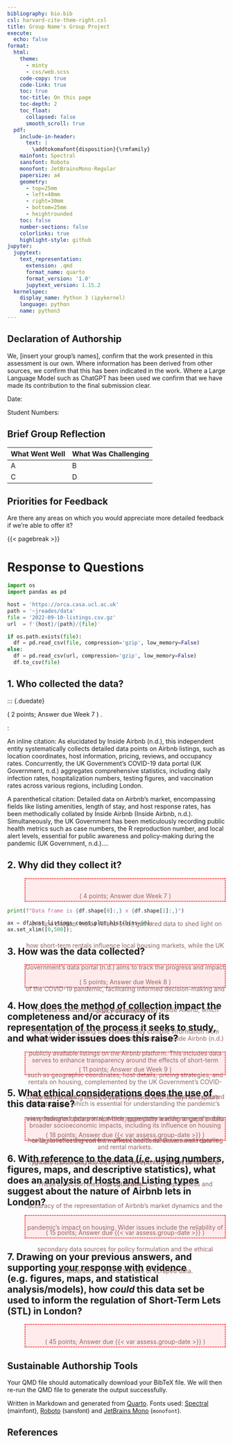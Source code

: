 ```yaml
---
bibliography: bio.bib
csl: harvard-cite-them-right.csl
title: Group Name's Group Project
execute:
  echo: false
format:
  html:
    theme:
      - minty
      - css/web.scss
    code-copy: true
    code-link: true
    toc: true
    toc-title: On this page
    toc-depth: 2
    toc_float:
      collapsed: false
      smooth_scroll: true
  pdf:
    include-in-header:
      text: |
        \addtokomafont{disposition}{\rmfamily}
    mainfont: Spectral
    sansfont: Roboto
    monofont: JetBrainsMono-Regular
    papersize: a4
    geometry:
      - top=25mm
      - left=40mm
      - right=30mm
      - bottom=25mm
      - heightrounded
    toc: false
    number-sections: false
    colorlinks: true
    highlight-style: github
jupyter:
  jupytext:
    text_representation:
      extension: .qmd
      format_name: quarto
      format_version: '1.0'
      jupytext_version: 1.15.2
  kernelspec:
    display_name: Python 3 (ipykernel)
    language: python
    name: python3
---
```


## Declaration of Authorship {.unnumbered .unlisted}

We, [insert your group's names], confirm that the work presented in this assessment is our own. Where information has been derived from other sources, we confirm that this has been indicated in the work. Where a Large Language Model such as ChatGPT has been used we confirm that we have made its contribution to the final submission clear.

Date:

Student Numbers: 

## Brief Group Reflection

| What Went Well | What Was Challenging |
| -------------- | -------------------- |
| A              | B                    |
| C              | D                    |

## Priorities for Feedback

Are there any areas on which you would appreciate more detailed feedback if we're able to offer it?

```{=html}
<style type="text/css">
.duedate {
  border: dotted 2px red; 
  background-color: rgb(255, 235, 235);
  height: 50px;
  line-height: 50px;
  margin-left: 40px;
  margin-right: 40px
  margin-top: 10px;
  margin-bottom: 10px;
  color: rgb(150,100,100);
  text-align: center;
}
</style>
```

{{< pagebreak >}}

# Response to Questions

```python
import os
import pandas as pd
```

```python
host = 'https://orca.casa.ucl.ac.uk'
path = '~jreades/data'
file = '2022-09-10-listings.csv.gz'
url  = f'{host}/{path}/{file}'

if os.path.exists(file):
  df = pd.read_csv(file, compression='gzip', low_memory=False)
else: 
  df = pd.read_csv(url, compression='gzip', low_memory=False)
  df.to_csv(file)
```

## 1. Who collected the data?

::: {.duedate}

( 2 points; Answer due Week 7 )
.

:

An inline citation: As elucidated by Inside Airbnb (n.d.), this independent entity systematically collects detailed data points on Airbnb listings, such as location coordinates, host information, pricing, reviews, and occupancy rates. Concurrently, the UK Government's COVID-19 data portal (UK Government, n.d.) aggregates comprehensive statistics, including daily infection rates, hospitalization numbers, testing figures, and vaccination rates across various regions, including London.

A parenthetical citation: Detailed data on Airbnb's market, encompassing fields like listing amenities, length of stay, and host response rates, has been methodically collated by Inside Airbnb (Inside Airbnb, n.d.). Simultaneously, the UK Government has been meticulously recording public health metrics such as case numbers, the R reproduction number, and local alert levels, essential for public awareness and policy-making during the pandemic (UK Government, n.d.).... 

## 2. Why did they collect it?

::: {.duedate}

( 4 points; Answer due Week 7 )


An inline citation: Inside Airbnb (n.d.) gathered data to shed light on how short-term rentals influence local housing markets, while the UK Government's data portal (n.d.) aims to track the progress and impact of the COVID-19 pandemic, facilitating informed decision-making and policy development.

A parenthetical citation: The collection of data by Inside Airbnb (n.d.) serves to enhance transparency around the effects of short-term rentals on housing, complemented by the UK Government's COVID-19 data (n.d.), which is essential for understanding the pandemic's broader socioeconomic impacts, including its influence on housing and rental markets.
:::

```python
print(f"Data frame is {df.shape[0]:,} x {df.shape[1]:,}")
```

```python
ax = df.host_listings_count.plot.hist(bins=50);
ax.set_xlim([0,500]);
```

## 3. How was the data collected?  

::: {.duedate}

( 5 points; Answer due Week 8 )

The data on Airbnb listings was collected by Inside Airbnb, which employs web scraping to systematically compile information from publicly available listings on the Airbnb platform. This includes data such as geographic coordinates, host details, pricing strategies, and customer reviews. The UK Government's COVID-19 data was collated via a dedicated data portal, which aggregates a wide range of public health statistics derived from official health databases and reporting systems, providing a comprehensive overview of the pandemic's progression.

:::

## 4. How does the method of collection impact the completeness and/or accuracy of its representation of the process it seeks to study, and what wider issues does this raise?

::: {.duedate}

( 11 points; Answer due Week 9 )

The web scraping method used by Inside Airbnb may not capture every listing or update in real-time, potentially leading to gaps in data or lag in reflecting current market conditions. Government data is typically robust but may be limited by reporting delays or revisions. These collection methods could affect the completeness and accuracy of the representation of Airbnb's market dynamics and the pandemic's impact on housing. Wider issues include the reliability of secondary data sources for policy formulation and the ethical considerations around the use of scraped data.

:::

## 5. What ethical considerations does the use of this data raise? 

::: {.duedate}

( 18 points; Answer due {{< var assess.group-date >}} )

:::

## 6. With reference to the data (*i.e.* using numbers, figures, maps, and descriptive statistics), what does an analysis of Hosts and Listing types suggest about the nature of Airbnb lets in London? 

::: {.duedate}

( 15 points; Answer due {{< var assess.group-date >}} )

:::

## 7. Drawing on your previous answers, and supporting your response with evidence (e.g. figures, maps, and statistical analysis/models), how *could* this data set be used to inform the regulation of Short-Term Lets (STL) in London? 

::: {.duedate}

( 45 points; Answer due {{< var assess.group-date >}} )

:::

## Sustainable Authorship Tools

Your QMD file should automatically download your BibTeX file. We will then re-run the QMD file to generate the output successfully.

Written in Markdown and generated from [Quarto](https://quarto.org/). Fonts used: [Spectral](https://fonts.google.com/specimen/Spectral) (mainfont), [Roboto](https://fonts.google.com/specimen/Roboto) (<span style="font-family:Sans-Serif;">sansfont</span>) and [JetBrains Mono](https://fonts.google.com/specimen/JetBrains%20Mono) (`monofont`). 

## References
